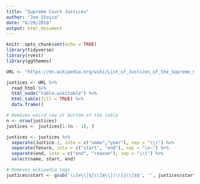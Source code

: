```yaml
---
title: "Supreme Court Justices"
author: "Joe Stoica"
date: "6/29/2018"
output: html_document
---
```


```r
knitr::opts_chunk$set(echo = TRUE)
library(tidyverse)
library(rvest)
library(ggthemes)
```

```r
URL <- "https://en.wikipedia.org/wiki/List_of_Justices_of_the_Supreme_Court_of_the_United_States"

justices <- URL %>% 
  read_html %>%  
  html_node("table.wikitable") %>% 
  html_table(fill = TRUE) %>% 
  data.frame()
```

```r
# Removes weird row at bottom of the table
n <- nrow(justices)
justices <- justices[1:(n - 1), ]

justices <- justices %>% 
  separate(Justice.2, into = c("name","year"), sep = "\\(") %>% 
  separate(Tenure, into = c("start", "end"), sep = "\n–") %>% 
  separate(end, into = c("end", "reason"), sep = "\\(") %>% 
  select(name, start, end)

# Removes wikipedia tags
justices$start <- gsub('\\[e\\]$|\\[m\\]|\\[j\\]$$', '', justices$start)
```


